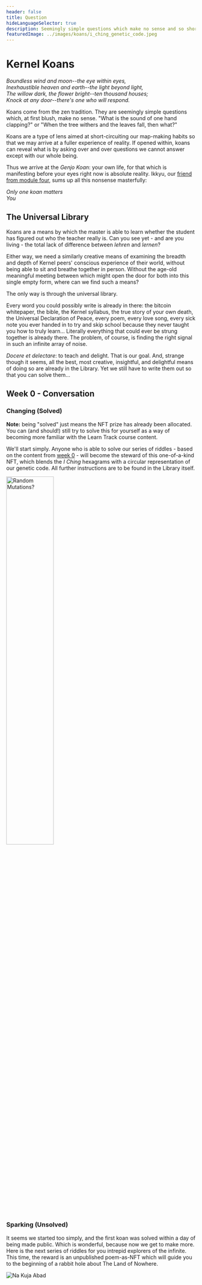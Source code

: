 ```yaml
---
header: false
title: Question
hideLanguageSelector: true
description: Seemingly simple questions which make no sense and so short-circuit our map-making habit in the hope we may arrive at a fuller experience of reality. If you can find your way through the universal library in which they live, you will become the steward of some rare and highly prized NFTs.
featuredImage: ../images/koans/i_ching_genetic_code.jpeg
---
```


# Kernel Koans

_Boundless wind and moon--the eye within eyes,_   
_Inexhaustible heaven and earth--the light beyond light,_   
_The willow dark, the flower bright--ten thousand houses;_   
_Knock at any door--there's one who will respond._  

Koans come from the zen tradition. They are seemingly simple questions which, at first blush, make no sense. "What is the sound of one hand clapping?" or "When the tree withers and the leaves fall, then what?"

Koans are a type of lens aimed at short-circuiting our map-making habits so that we may arrive at a fuller experience of reality. If opened within, koans can reveal what is by asking over and over questions we cannot answer except with our whole being.

Thus we arrive at the _Genjo Koan_: your own life, for that which is manifesting before your eyes right now is absolute reality. Ikkyu, our [friend from module four](/learn/module-4/self-enquiry), sums up all this nonsense masterfully:

*Only one koan matters*  
*You*  

## The Universal Library

Koans are a means by which the master is able to learn whether the student has figured out who the teacher really is. Can you see yet - and are you living - the total lack of difference between _lehren_ and _lernen_? 

Either way, we need a similarly creative means of examining the breadth and depth of Kernel peers' conscious experience of their world, without being able to sit and breathe together in person. Without the age-old meaningful meeting between which might open the door for both into this single empty form, where can we find such a means?

The only way is through <Link to="https://libraryofbabel.info">the universal library</Link>. 

Every word you could possibly write is already in there: the <Link to="https://libraryofbabel.info/bookmark.cgi?bitcoin:3">bitcoin whitepaper</Link>, the <Link to="https://libraryofbabel.info/bookmark.cgi?genesis">bible</Link>, the <Link to="https://libraryofbabel.info/bookmark.cgi?playwithpattern">Kernel syllabus</Link>, the true story of your own death, the Universal Declaration of Peace, every poem, every love song, every sick note you ever handed in to try and skip school because they never taught you how to truly learn... Literally everything that could ever be strung together is already there. The problem, of course, is finding the right signal in such an infinite array of noise.

_Docere et delectare_: to teach and delight. That is our goal. And, strange though it seems, all the best, most creative, insightful, and delightful means of doing so are already in the Library. Yet we still have to write them out so that you can solve them...

## Week 0 - Conversation

### Changing (Solved)

**Note:** being "solved" just means the NFT prize has already been allocated. You can (and should!) still try to solve this for yourself as a way of becoming more familiar with the Learn Track course content.

We'll start simply. Anyone who is able to <Link to="https://libraryofbabel.info/bookmark.cgi?truthseeds">solve our series of riddles</Link> - based on the content from [week 0](/learn/module-0) - will become the steward of <Link to="https://opensea.io/assets/0x495f947276749ce646f68ac8c248420045cb7b5e/43060612980525300798945617690241154227807202326827270128619443670706517180417">this one-of-a-kind NFT</Link>, which blends the _I Ching_ hexagrams with a circular representation of our genetic code. All further instructions are to be found in the Library itself.

<Aligner center>
<Image style="width:50%" src="/images/koans/i_ching_genetic_code.jpeg" alt="Random Mutations?" />
</Aligner>

### Sparking (Unsolved)

It seems we started too simply, and the first koan was <Link to="https://twitter.com/youjustwin42/status/1348825535812571136">solved</Link> within a day of being made public. Which is wonderful, because now we get to make more. Here is <Link to="https://libraryofbabel.info/bookmark.cgi?truthsparks">the next series of riddles</Link> for you intrepid explorers of the infinite. This time, <Link to="https://opensea.io/assets/0x495f947276749ce646f68ac8c248420045cb7b5e/43060612980525300798945617690241154227807202326827270128619443671806028808193">the reward</Link> is an unpublished poem-as-NFT which will guide you to the beginning of a rabbit hole about The Land of Nowhere.

<Aligner center>
<Image src="/images/koans/na_kuja_abad_nft.svg" alt="Na Kuja Abad" />
</Aligner>